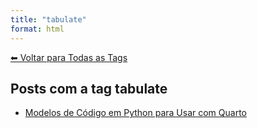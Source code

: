 ```yaml
---
title: "tabulate"
format: html
---
```


[⬅ Voltar para Todas as Tags](../tags.qmd)

## Posts com a tag **tabulate**

- [Modelos de Código em Python para Usar com Quarto](/posts/programacao/modelos-python-quarto.html)
